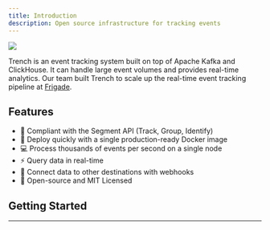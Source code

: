 ```yaml
---
title: Introduction
description: Open source infrastructure for tracking events
---
```


<img src="/images/trench-cover.png" className="rounded pointer-events-none" />

Trench is an event tracking system built on top of Apache Kafka and ClickHouse. It can handle large event volumes and provides real-time analytics. Our team built Trench to scale up the real-time event tracking pipeline at <a href="https://frigade.com?utm_source=github-trench-readme" target="_blank">Frigade</a>.

## Features

- 🤝 Compliant with the Segment API (Track, Group, Identify)
- 🐳 Deploy quickly with a single production-ready Docker image
- 💻 Process thousands of events per second on a single node
- ⚡ Query data in real-time
- 🔗 Connect data to other destinations with webhooks
- 👥 Open-source and MIT Licensed

## Getting Started

---

<CardGroup cols={2}>
  <Card title="Quickstart Guide →" href="/quickstart" horizontal={true}></Card>
  <Card title="API Reference →" href="/api-reference/overview" horizontal={true}></Card>
  <Card title="Self-host →" href="/self-host" horizontal={true}></Card>
  <Card
    title="Contact Us →"
    href="mailto:support@trench.dev"
    target="__blank"
    horizontal={true}
  ></Card>
</CardGroup>

